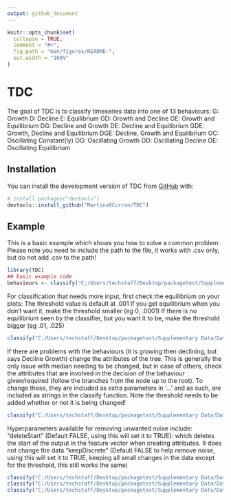 ```yaml
---
output: github_document
---
```


<!-- README.md is generated from README.Rmd. Please edit that file -->

```r
knitr::opts_chunk$set(
  collapse = TRUE,
  comment = "#>",
  fig.path = "man/figures/README-",
  out.width = "100%"
)
```

# TDC

<!-- badges: start -->
<!-- badges: end -->

The goal of TDC is to classify timeseries data into one of 13 behaviours:
G: Growth
D: Decline
E: Equilibrium
GD: Growth and Decline
GE: Growth and Equilibrium
DG: Decline and Growth
DE: Decline and Equilibrium
GDE: Growth, Decline and Equilibrium
DGE: Decline, Growth and Equilibrium
OC: Oscillating Constant(ly)
OG: Oscillating Growth
OD: Oscillating Decline
OE: Oscillating Equilibrium

## Installation

You can install the development version of TDC from [GitHub](https://github.com/) with:

``` r
# install.packages("devtools")
devtools::install_github("Martina9Curran/TDC")
```

## Example

This is a basic example which shows you how to solve a common problem:
Please note you need to include the path to the file, it works with .csv only, but do not add .csv to the path!
```r
library(TDC)
## basic example code
behaviours <- classify("C:/Users/techstaff/Desktop/packagetest/Supplementary Data/Data/check1")
```

For classification that needs more input, first check the equilibrium on your plots:
The threshold value is default at .001
If you get equilibrium when you don't want it, make the threshold smaller (eg 0, .0001)
If there is no equilibrium seen by the classifier, but you want it to be, make the threshold bigger (eg .01, .025)
```r
classify("C:/Users/techstaff/Desktop/packagetest/Supplementary Data/Data/check1", threshold=.01)
```

If there are problems with the behaviours (it is growing then declining, but says Decline Growth) change the attributes of the tree. This is generally the only issue with median needing to be changed, but in case of others, check the attributes that are involved in the decision of the behaviour given/required (follow the branches from the node up to the root). To change these, they are included as extra parameters in '...' and as such, are included as strings in the classify function. Note the threshold needs to be added whether or not it is being changed!
```r
classify("C:/Users/techstaff/Desktop/packagetest/Supplementary Data/Data/check1", threshold=.001, "median")
```

Hyperparameters available for removing unwanted noise include:
"deleteStart" (Default FALSE, using this will set it to TRUE): which deletes the start of the output in the feature vector when creating attributes. It does not change the data
"keepDiscrete" (Default FALSE to help remove noise, using this will set it to TRUE, keeping all small changes in the data except for the threshold, this still works the same)

```r
classify("C:/Users/techstaff/Desktop/packagetest/Supplementary Data/Data/check1", threshold=.001, "median", "keepDiscrete")
classify("C:/Users/techstaff/Desktop/packagetest/Supplementary Data/Data/check1", threshold=.001, "keepDiscrete", "deleteStart")
classify("C:/Users/techstaff/Desktop/packagetest/Supplementary Data/Data/check1", threshold=.001, "deleteStart")
```
